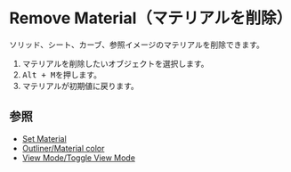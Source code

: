 
# Remove Material（マテリアルを削除）

<Reference shortcut="Alt + M" command="Remove Material" button="" />

ソリッド、シート、カーブ、参照イメージのマテリアルを削除できます。

1. マテリアルを削除したいオブジェクトを選択します。
2. <kbd>Alt + M</kbd>を押します。
3. マテリアルが初期値に戻ります。

## 参照
- [Set Material](./set-material)
- [Outliner/Material color](../3d-viewport/outliner#material-color)
- [View Mode/Toggle View Mode](../3d-viewport/view-mode#toggle-view-mode)
